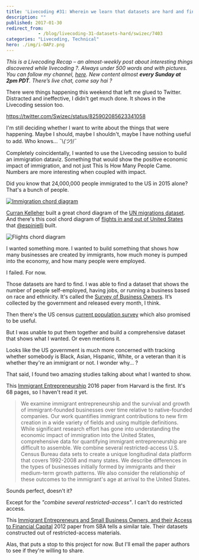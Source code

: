 ```yaml
---
title: 'Livecoding #31: Wherein we learn that datasets are hard and find 2 good papers'
description: ""
published: 2017-01-30
redirect_from: 
            - /blog/livecoding-31-datasets-hard/swizec/7403
categories: "Livecoding, Technical"
hero: ./img/i-OAPz.png
---
```


_This is a Livecoding Recap – an almost-weekly post about interesting things discovered while livecoding ?. Always under 500 words and with pictures. You can follow my channel, [here](https://livecoding.tv/swizec). New content almost **every Sunday at 2pm PDT**. There’s live chat, come say hai ?_

There were things happening this weekend that left me glued to Twitter. Distracted and ineffective, I didn't get much done. It shows in the Livecoding session too.

<https://twitter.com/Swizec/status/825902085623341058>

I'm still deciding whether I want to write about the things that were happening. Maybe I should, maybe I shouldn't, maybe I have nothing useful to add. Who knows… ¯\\_(ツ)_/¯

Completely coincidentally, I wanted to use the Livecoding session to build an immigration dataviz. Something that would show the positive economic impact of immigration, and not just This Is How Many People Came. Numbers are more interesting when coupled with impact.

Did you know that 24,000,000 people immigrated to the US in 2015 alone? That's a bunch of people.

[![Immigration chord diagram](./img/i-OAPz.png)](https://bl.ocks.org/curran/8c5bb1e0dd8ea98695d28c8a0ccfc533)

[Curran Kelleher](https://twitter.com/currankelleher) built a great chord diagram of the [UN migrations dataset](https://github.com/curran/data/blob/gh-pages/un/migration/README.md). And there's this cool chord diagram of [flights in and out of United States](http://ansperformance.eu/studies/flows-extra/index.html) that [@espinielli](https://twitter.com/espinielli) built.

![Flights chord diagram](./img/blog-wp-content-uploads-2017-01-flights-diagram-screenshot.png)

I wanted something more. I wanted to build something that shows how many businesses are created by immigrants, how much money is pumped into the economy, and how many people were employed.

I failed. For now.

Those datasets are hard to find. I was able to find a dataset that shows the number of people self-employed, having jobs, or running a business based on race and ethnicity. It's called the [Survey of Business Owners](https://catalog.data.gov/dataset/survey-of-business-owners). It’s collected by the government and released every month, I think.

Then there's the US census [current population survey](http://www.census.gov/data/tables/time-series/demo/income-poverty/cps-pinc.html) which also promised to be useful.

But I was unable to put them together and build a comprehensive dataset that shows what I wanted. Or even mentions it.

Looks like the US government is much more concerned with tracking whether somebody is Black, Asian, Hispanic, White, or a veteran than it is whether they're an immigrant or not. I wonder why… ?

That said, I found two amazing studies talking about what I wanted to show.

This [Immigrant Entrepreneurship](http://www.hbs.edu/faculty/Publication%20Files/17-011_da2c1cf4-a999-4159-ab95-457c783e3fff.pdf) 2016 paper from Harvard is the first. It's 68 pages, so I haven't read it yet.

> We examine immigrant entrepreneurship and the survival and growth of immigrant-founded businesses over time relative to native-founded companies. Our work quantifies immigrant contributions to new firm creation in a wide variety of fields and using multiple definitions. While significant research effort has gone into understanding the economic impact of immigration into the United States, comprehensive data for quantifying immigrant entrepreneurship are difficult to assemble. We combine several restricted-access U.S. Census Bureau data sets to create a unique longitudinal data platform that covers 1992-2008 and many states. We describe differences in the types of businesses initially formed by immigrants and their medium-term growth patterns. We also consider the relationship of these outcomes to the immigrant's age at arrival to the United States.

Sounds perfect, doesn't it?

Except for the _"combine several restricted-access"_. I can't do restricted access.

This [Immigrant Entrepreneurs and Small Business Owners, and their Access to Financial Capital](https://www.sba.gov/sites/default/files/rs396tot.pdf) 2012 paper from SBA tells a similar tale. Their datasets constructed out of restricted-access materials.

Alas, that puts a stop to this project for now. But I'll email the paper authors to see if they're willing to share.
